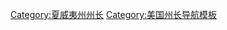 {{Navbox
| name      = 夏威夷州州長
| title     = [[夏威夷州州長]]
| listclass = hlist
| image     = [[File:Flag of the Governor of Hawaii pre-1959.svg|100px]]<br><br>[[File:Flag of the Governor of Hawaii.svg|100px]]
| state     = {{{state<includeonly>|autocollapse</includeonly>}}}

| group1 = 領地總督<br>{{nobold|(1898&ndash;1941)}}
| list1  = 
* [[桑福德·多爾|桑福德·B·多爾]]
* {{link-en|乔治·R·卡特|George R. Carter}}
* {{link-en|沃尔特·F·弗里尔|Walter F. Frear}}
* {{link-en|卢修斯·E·平卡姆|Lucius E. Pinkham}}
* {{link-en|查尔斯·J·麦卡锡|Charles J. McCarthy}}
* {{link-en|华莱士·里德·法林顿|Wallace Rider Farrington}}
* {{link-en|劳伦斯·M·贾德|Lawrence M. Judd}}
* {{link-en|约瑟夫·波因德克斯特|Joseph Poindexter}}

| group2 = 軍事總督<br>{{nobold|(1941&ndash;1944)}}
| list2  = 
* {{link-en|沃尔特·肖特|Walter Short}}
* {{link-en|德罗斯·卡尔顿·埃蒙斯|Delos Carleton Emmons}}
* {{link-en|小罗伯特·C·理查德森|Robert C. Richardson Jr.}}

| group3 = 領地總督<br>{{nobold|(1944&ndash;1959)}}
| list3  = 
* {{link-en|英格拉姆·斯坦巴克|Ingram Stainback}}
* {{link-en|奥伦·E·朗|Oren E. Long}}
* {{link-en|塞缪尔·怀尔德·金|Samuel Wilder King}}
* {{link-en|威廉·F·奎恩|William F. Quinn}}

| group4 = 州長<br>{{nobold|(1959–)}}
| list4  = 
* {{link-en|威廉·F·奎恩|William F. Quinn}}
* {{link-en|约翰·A·伯恩斯|John A. Burns}}
* [[乔治·有吉]]
* {{link-en|约翰·D·怀希埃三世|John D. Waiheʻe III}}
* {{link-en|本·卡耶塔诺|Ben Cayetano}}
* [[琳达·林格尔]]
* [[尼尔·阿伯克龙比]]
* [[戴维·伊艺]]
}}<noinclude>
{{collapsible option}}
[[Category:夏威夷州州长]]
[[Category:美国州长导航模板]]
</noinclude>